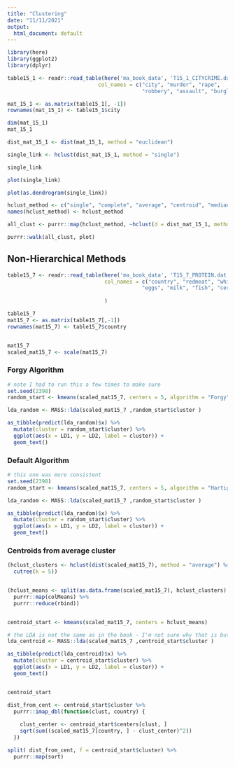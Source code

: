```yaml
---
title: "Clustering"
date: "11/11/2021"
output:
  html_document: default
---
```



```r
library(here)
library(ggplot2)
library(dplyr)

table15_1 <- readr::read_table(here('ma_book_data', 'T15_1_CITYCRIME.dat'),
                             col_names = c("city", "murder", "rape", 
                                           "robbery", "assault", "burglary", "arceny", "autotheft"))

mat_15_1 <- as.matrix(table15_1[, -1])
rownames(mat_15_1) <- table15_1$city
```



```r
dim(mat_15_1)
mat_15_1
```

```r
dist_mat_15_1 <- dist(mat_15_1, method = "euclidean")
```

```r
single_link <- hclust(dist_mat_15_1, method = "single")
```

```r
single_link
```


```r
plot(single_link)
```

```r
plot(as.dendrogram(single_link))
```



```r
hclust_method <- c("single", "complete", "average", "centroid", "median", "ward.D")
names(hclust_method) <- hclust_method

all_clust <- purrr::map(hclust_method, ~hclust(d = dist_mat_15_1, method = .x))

```

```r
purrr::walk(all_clust, plot)
```


## Non-Hierarchical Methods

```r
table15_7 <- readr::read_table(here('ma_book_data', 'T15_7_PROTEIN.dat'),
                               col_names = c("country", "redmeat", "whitemeat", 
                                           "eggs", "milk", "fish", "cereals", "starchy", "nuts", "fruitveg")
                               
                               )

table15_7
mat15_7 <- as.matrix(table15_7[,-1])
rownames(mat15_7) <- table15_7$country


mat15_7
scaled_mat15_7 <- scale(mat15_7)
```


### Forgy Algorithm

```r
# note I had to run this a few times to make sure
set.seed(2398)
random_start <- kmeans(scaled_mat15_7, centers = 5, algorithm = "Forgy")
```

```r

lda_random <- MASS::lda(scaled_mat15_7 ,random_start$cluster )

as_tibble(predict(lda_random)$x) %>% 
  mutate(cluster = random_start$cluster) %>% 
  ggplot(aes(x = LD1, y = LD2, label = cluster)) + 
  geom_text()

```


### Default Algorithm

```r
# this one was more consistent
set.seed(2398)
random_start <- kmeans(scaled_mat15_7, centers = 5, algorithm = "Hartigan-Wong")
```

```r

lda_random <- MASS::lda(scaled_mat15_7 ,random_start$cluster )

as_tibble(predict(lda_random)$x) %>% 
  mutate(cluster = random_start$cluster) %>% 
  ggplot(aes(x = LD1, y = LD2, label = cluster)) + 
  geom_text()

```


### Centroids from average cluster

```r
(hclust_clusters <- hclust(dist(scaled_mat15_7), method = "average") %>% 
  cutree(k = 5))


(hclust_means <- split(as.data.frame(scaled_mat15_7), hclust_clusters) %>% 
  purrr::map(colMeans) %>% 
  purrr::reduce(rbind))


centroid_start <- kmeans(scaled_mat15_7, centers = hclust_means)
```

```r
# the LDA is not the same as in the book - I'm not sure why that is but the algorithm may be different
lda_centroid <- MASS::lda(scaled_mat15_7 ,centroid_start$cluster )

as_tibble(predict(lda_centroid)$x) %>% 
  mutate(cluster = centroid_start$cluster) %>% 
  ggplot(aes(x = LD1, y = LD2, label = cluster)) + 
  geom_text()


centroid_start
```

```r
dist_from_cent <- centroid_start$cluster %>% 
  purrr::imap_dbl(function(clust, country) {
    
    clust_center <- centroid_start$centers[clust, ]
    sqrt(sum((scaled_mat15_7[country, ] - clust_center)^2))
  })

split( dist_from_cent, f = centroid_start$cluster) %>% 
  purrr::map(sort)

```

